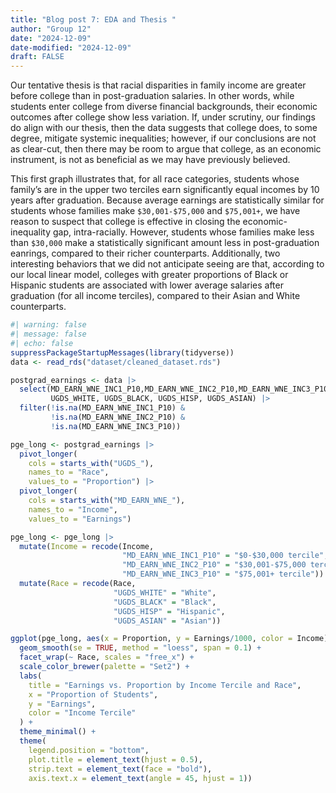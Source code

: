 ```yaml
---
title: "Blog post 7: EDA and Thesis "
author: "Group 12"
date: "2024-12-09"
date-modified: "2024-12-09"
draft: FALSE
---
```


Our tentative thesis is that racial disparities in family income are greater before college than in post-graduation salaries. In other words, while students enter college from diverse financial backgrounds, their economic outcomes after college show less variation. If, under scrutiny, our findings do align with our thesis, then the data suggests that college does, to some degree, mitigate systemic inequalities; however, if our conclusions are not as clear-cut, then there may be room to argue that college, as an economic instrument, is not as beneficial as we may have previously believed.     

This first graph illustrates that, for all race categories, students whose family's are in the upper two terciles earn significantly equal incomes by 10 years after graduation. Because average earnings are statistically similar for students whose families make `$30,001-$75,000` and `$75,001+`, we have reason to suspect that college is effective in closing the economic-inequality gap, intra-racially. However, students whose families make less than `$30,000` make a statistically significant amount less in post-graduation eanrings, compared to their richer counterparts. Additionally, two interesting behaviors that we did not anticipate seeing are that, according to our local linear model, colleges with greater proportions of Black or Hispanic students are associated with lower average salaries after graduation (for all income terciles), compared to their Asian and White counterparts.   
```r
#| warning: false
#| message: false
#| echo: false
suppressPackageStartupMessages(library(tidyverse))
data <- read_rds("dataset/cleaned_dataset.rds")

postgrad_earnings <- data |> 
  select(MD_EARN_WNE_INC1_P10,MD_EARN_WNE_INC2_P10,MD_EARN_WNE_INC3_P10,
         UGDS_WHITE, UGDS_BLACK, UGDS_HISP, UGDS_ASIAN) |> 
  filter(!is.na(MD_EARN_WNE_INC1_P10) &
         !is.na(MD_EARN_WNE_INC2_P10) &
         !is.na(MD_EARN_WNE_INC3_P10))

pge_long <- postgrad_earnings |> 
  pivot_longer(
    cols = starts_with("UGDS_"),
    names_to = "Race",
    values_to = "Proportion") |> 
  pivot_longer(
    cols = starts_with("MD_EARN_WNE_"),
    names_to = "Income",
    values_to = "Earnings")

pge_long <- pge_long |>
  mutate(Income = recode(Income,
                         "MD_EARN_WNE_INC1_P10" = "$0-$30,000 tercile",
                         "MD_EARN_WNE_INC2_P10" = "$30,001-$75,000 tercile",
                         "MD_EARN_WNE_INC3_P10" = "$75,001+ tercile")) |> 
  mutate(Race = recode(Race,
                       "UGDS_WHITE" = "White",
                       "UGDS_BLACK" = "Black",
                       "UGDS_HISP" = "Hispanic",
                       "UGDS_ASIAN" = "Asian"))

ggplot(pge_long, aes(x = Proportion, y = Earnings/1000, color = Income)) +
  geom_smooth(se = TRUE, method = "loess", span = 0.1) +
  facet_wrap(~ Race, scales = "free_x") +
  scale_color_brewer(palette = "Set2") +
  labs(
    title = "Earnings vs. Proportion by Income Tercile and Race",
    x = "Proportion of Students",
    y = "Earnings",
    color = "Income Tercile"
  ) +
  theme_minimal() +
  theme(
    legend.position = "bottom",
    plot.title = element_text(hjust = 0.5),
    strip.text = element_text(face = "bold"),
    axis.text.x = element_text(angle = 45, hjust = 1))
```

